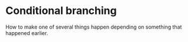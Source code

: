 # Conditional branching

How to make one of several things happen depending on something that happened earlier.